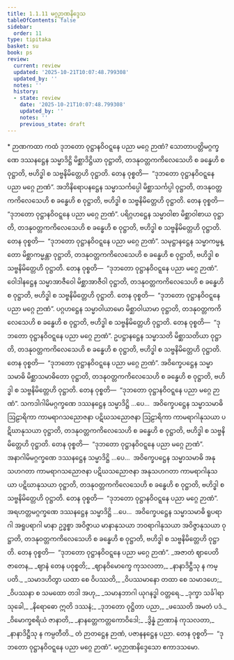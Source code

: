 ```yaml
---
title: 1.1.11 မဂ္ဂဉာဏနိဒ္ဒေသ
tableOfContents: false
sidebar:
  order: 11
type: tipitaka
basket: su
book: ps
review:
  current: review
  updated: '2025-10-21T10:07:48.799308'
  updated_by: ''
  notes: ''
  history:
  - state: review
    date: '2025-10-21T10:07:48.799308'
    updated_by: ''
    notes: ''
    previous_state: draft
---
```



<DynamicBreadcrumb />


<ReviewStatus review={frontmatter.review} showDetails={true} />

<HypothesisAnnotation frontmatter={frontmatter} />

<Paragraph type="center" book="ps">
* ဉာဏကထာ
</Paragraph>


<Division number="61" book="ps" e="ch" v="26" p="4">

<Paragraph number="433" book="ps">
ကထံ ဒုဘတော ဝုဋ္ဌာနဝိဝဋ္ဋနေ ပညာ မဂ္ဂေ ဉာဏံ? သောတာပတ္တိမဂ္ဂက္ခဏေ ဒဿနဋ္ဌေန သမ္မာဒိဋ္ဌိ မိစ္ဆာဒိဋ္ဌိယာ ဝုဋ္ဌာတိ, တဒနုဝတ္တကကိလေသေဟိ စ ခန္ဓေဟိ စ ဝုဋ္ဌာတိ, ဗဟိဒ္ဓါ စ သဗ္ဗနိမိတ္တေဟိ ဝုဋ္ဌာတိ. တေန ဝုစ္စတိ—  “ဒုဘတော ဝုဋ္ဌာနဝိဝဋ္ဋနေ ပညာ မဂ္ဂေ ဉာဏံ”. အဘိနိရောပနဋ္ဌေန သမ္မာသင်္ကပ္ပေါ မိစ္ဆာသင်္ကပ္ပါ ဝုဋ္ဌာတိ, တဒနုဝတ္တကကိလေသေဟိ စ ခန္ဓေဟိ စ ဝုဋ္ဌာတိ, ဗဟိဒ္ဓါ စ သဗ္ဗနိမိတ္တေဟိ ဝုဋ္ဌာတိ. တေန ဝုစ္စတိ—  “ဒုဘတော ဝုဋ္ဌာနဝိဝဋ္ဋနေ ပညာ မဂ္ဂေ ဉာဏံ”.
</Paragraph>

<Paragraph number="434" book="ps">
ပရိဂ္ဂဟဋ္ဌေန သမ္မာဝါစာ မိစ္ဆာဝါစာယ ဝုဋ္ဌာတိ, တဒနုဝတ္တကကိလေသေဟိ စ ခန္ဓေဟိ စ ဝုဋ္ဌာတိ, ဗဟိဒ္ဓါ စ သဗ္ဗနိမိတ္တေဟိ ဝုဋ္ဌာတိ. တေန ဝုစ္စတိ—  “ဒုဘတော ဝုဋ္ဌာနဝိဝဋ္ဋနေ ပညာ မဂ္ဂေ ဉာဏံ”.
</Paragraph>

<Paragraph number="435" book="ps">
သမုဋ္ဌာနဋ္ဌေန သမ္မာကမ္မန္တော မိစ္ဆာကမ္မန္တာ ဝုဋ္ဌာတိ, တဒနုဝတ္တကကိလေသေဟိ စ ခန္ဓေဟိ စ ဝုဋ္ဌာတိ, ဗဟိဒ္ဓါ စ သဗ္ဗနိမိတ္တေဟိ ဝုဋ္ဌာတိ. တေန ဝုစ္စတိ—  “ဒုဘတော ဝုဋ္ဌာနဝိဝဋ္ဋနေ ပညာ မဂ္ဂေ ဉာဏံ”.
</Paragraph>

<Paragraph number="436" book="ps">
ဝေါဒါနဋ္ဌေန သမ္မာအာဇီဝေါ မိစ္ဆာအာဇီဝါ ဝုဋ္ဌာတိ, တဒနုဝတ္တကကိလေသေဟိ စ ခန္ဓေဟိ စ ဝုဋ္ဌာတိ, ဗဟိဒ္ဓါ စ သဗ္ဗနိမိတ္တေဟိ ဝုဋ္ဌာတိ. တေန ဝုစ္စတိ—  “ဒုဘတော ဝုဋ္ဌာနဝိဝဋ္ဋနေ ပညာ မဂ္ဂေ ဉာဏံ”.
</Paragraph>

<Paragraph number="437" book="ps">
ပဂ္ဂဟဋ္ဌေန သမ္မာဝါယာမော မိစ္ဆာဝါယာမာ ဝုဋ္ဌာတိ, တဒနုဝတ္တကကိလေသေဟိ စ ခန္ဓေဟိ စ ဝုဋ္ဌာတိ, ဗဟိဒ္ဓါ စ သဗ္ဗနိမိတ္တေဟိ ဝုဋ္ဌာတိ. တေန ဝုစ္စတိ—  “ဒုဘတော ဝုဋ္ဌာနဝိဝဋ္ဋနေ ပညာ မဂ္ဂေ ဉာဏံ”.
</Paragraph>

<Paragraph number="438" book="ps">
ဥပဋ္ဌာနဋ္ဌေန သမ္မာသတိ မိစ္ဆာသတိယာ ဝုဋ္ဌာတိ, တဒနုဝတ္တကကိလေသေဟိ စ ခန္ဓေဟိ စ ဝုဋ္ဌာတိ, ဗဟိဒ္ဓါ စ သဗ္ဗနိမိတ္တေဟိ ဝုဋ္ဌာတိ. တေန ဝုစ္စတိ—  “ဒုဘတော ဝုဋ္ဌာနဝိဝဋ္ဋနေ ပညာ မဂ္ဂေ ဉာဏံ”.
</Paragraph>

<Paragraph number="439" book="ps">
အဝိက္ခေပဋ္ဌေန သမ္မာသမာဓိ မိစ္ဆာသမာဓိတော ဝုဋ္ဌာတိ, တဒနုဝတ္တကကိလေသေဟိ စ ခန္ဓေဟိ စ ဝုဋ္ဌာတိ, ဗဟိဒ္ဓါ စ သဗ္ဗနိမိတ္တေဟိ ဝုဋ္ဌာတိ. တေန ဝုစ္စတိ—  “ဒုဘတော ဝုဋ္ဌာနဝိဝဋ္ဋနေ ပညာ မဂ္ဂေ ဉာဏံ”.
</Paragraph>

<Paragraph number="440" book="ps">
သကဒါဂါမိမဂ္ဂက္ခဏေ ဒဿနဋ္ဌေန သမ္မာဒိဋ္ဌိ …ပေ…  အဝိက္ခေပဋ္ဌေန သမ္မာသမာဓိ ဩဠာရိကာ ကာမရာဂသညောဇနာ ပဋိဃသညောဇနာ ဩဠာရိကာ ကာမရာဂါနုသယာ ပဋိဃာနုသယာ ဝုဋ္ဌာတိ, တဒနုဝတ္တကကိလေသေဟိ စ ခန္ဓေဟိ စ ဝုဋ္ဌာတိ, ဗဟိဒ္ဓါ စ သဗ္ဗနိမိတ္တေဟိ ဝုဋ္ဌာတိ. တေန ဝုစ္စတိ—  “ဒုဘတော ဝုဋ္ဌာနဝိဝဋ္ဋနေ ပညာ မဂ္ဂေ ဉာဏံ”.
</Paragraph>

<Paragraph number="441" book="ps">
အနာဂါမိမဂ္ဂက္ခဏေ ဒဿနဋ္ဌေန သမ္မာဒိဋ္ဌိ …ပေ…  အဝိက္ခေပဋ္ဌေန သမ္မာသမာဓိ အနုသဟဂတာ ကာမရာဂသညောဇနာ ပဋိဃသညောဇနာ အနုသဟဂတာ ကာမရာဂါနုသယာ ပဋိဃာနုသယာ ဝုဋ္ဌာတိ, တဒနုဝတ္တကကိလေသေဟိ စ ခန္ဓေဟိ စ ဝုဋ္ဌာတိ, ဗဟိဒ္ဓါ စ သဗ္ဗနိမိတ္တေဟိ ဝုဋ္ဌာတိ. တေန ဝုစ္စတိ—  “ဒုဘတော ဝုဋ္ဌာနဝိဝဋ္ဋနေ ပညာ မဂ္ဂေ ဉာဏံ”.
</Paragraph>

<Paragraph number="442" book="ps">
အရဟတ္တမဂ္ဂက္ခဏေ ဒဿနဋ္ဌေန သမ္မာဒိဋ္ဌိ …ပေ…  အဝိက္ခေပဋ္ဌေန သမ္မာသမာဓိ ရူပရာဂါ အရူပရာဂါ မာနာ ဥဒ္ဓစ္စာ အဝိဇ္ဇာယ မာနာနုသယာ ဘဝရာဂါနုသယာ အဝိဇ္ဇာနုသယာ ဝုဋ္ဌာတိ, တဒနုဝတ္တကကိလေသေဟိ စ ခန္ဓေဟိ စ ဝုဋ္ဌာတိ, ဗဟိဒ္ဓါ စ သဗ္ဗနိမိတ္တေဟိ ဝုဋ္ဌာတိ. တေန ဝုစ္စတိ—  “ဒုဘတော ဝုဋ္ဌာနဝိဝဋ္ဋနေ ပညာ မဂ္ဂေ ဉာဏံ”.
</Paragraph>

</Division>
<Division number="62" book="ps" e="ch" v="26" p="4">

<Paragraph number="443" type="verses" book="ps">
_အဇာတံ ဈာပေတိ ဇာတေန,_  
_ဈာနံ တေန ပဝုစ္စတိ;_  
_ဈာနဝိမောက္ခေ ကုသလတာ,_  
_နာနာဒိဋ္ဌီသု န ကမ္ပတိ._  

</Paragraph>

<Paragraph number="444" type="verses" book="ps">
_သမာဒဟိတွာ ယထာ စေ ဝိပဿတိ,_  
_ဝိပဿမာနော တထာ စေ သမာဒဟေ;_  
_ဝိပဿနာ စ သမထော တဒါ အဟု,_  
_သမာနဘာဂါ ယုဂနဒ္ဓါ ဝတ္တရေ._  

</Paragraph>

<Paragraph number="445" type="verses" book="ps">
_ဒုက္ခာ သင်္ခါရာ သုခေါ,_  
_နိရောဓော ဣတိ ဒဿနံ;_  
_ဒုဘတော ဝုဋ္ဌိတာ ပညာ,_  
_ဖဿေတိ အမတံ ပဒံ._  

</Paragraph>

<Paragraph number="446" type="verses" book="ps">
_ဝိမောက္ခစရိယံ ဇာနာတိ,_  
_နာနတ္တေကတ္တကောဝိဒေါ;_  
_ဒွိန္နံ ဉာဏာနံ ကုသလတာ,_  
_နာနာဒိဋ္ဌီသု န ကမ္ပတီတိ._  

</Paragraph>

<Paragraph number="447" book="ps">
တံ ဉာတဋ္ဌေန ဉာဏံ, ပဇာနနဋ္ဌေန ပညာ. တေန ဝုစ္စတိ—  “ဒုဘတော ဝုဋ္ဌာနဝိဝဋ္ဋနေ ပညာ မဂ္ဂေ ဉာဏံ”.

</Paragraph>
</Division>

<Paragraph number="448" type="center" book="ps">
မဂ္ဂဉာဏနိဒ္ဒေသော ဧကာဒသမော.
</Paragraph>